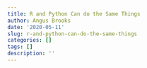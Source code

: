 ```yaml
---
title: R and Python Can do the Same Things
author: Angus Brooks
date: '2020-05-11'
slug: r-and-python-can-do-the-same-things
categories: []
tags: []
description: ''
---
```

